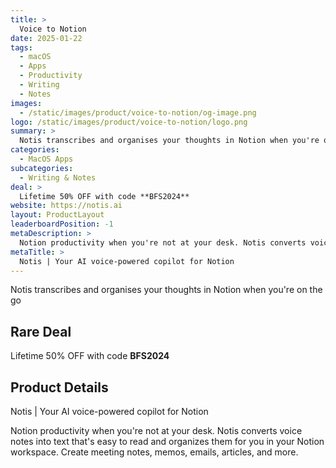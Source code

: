 ```yaml
---
title: >
  Voice to Notion
date: 2025-01-22
tags:
  - macOS
  - Apps
  - Productivity
  - Writing
  - Notes
images:
  - /static/images/product/voice-to-notion/og-image.png
logo: /static/images/product/voice-to-notion/logo.png
summary: >
  Notis transcribes and organises your thoughts in Notion when you're on the go
categories:
  - MacOS Apps
subcategories:
  - Writing & Notes
deal: >
  Lifetime 50% OFF with code **BFS2024**
website: https://notis.ai
layout: ProductLayout
leaderboardPosition: -1
metaDescription: >
  Notion productivity when you're not at your desk. Notis converts voice notes into text that's easy to read and organizes them for you in your Notion workspace. Create meeting notes, memos, emails, articles, and more.
metaTitle: >
  Notis | Your AI voice-powered copilot for Notion
---
```

Notis transcribes and organises your thoughts in Notion when you're on the go

## Rare Deal

Lifetime 50% OFF with code **BFS2024**

## Product Details

Notis | Your AI voice-powered copilot for Notion

Notion productivity when you're not at your desk. Notis converts voice notes into text that's easy to read and organizes them for you in your Notion workspace. Create meeting notes, memos, emails, articles, and more.
